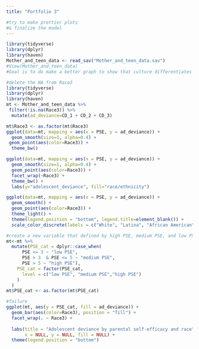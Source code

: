 ```yaml
---
title: "Portfolio 3"

#try to make prettier plots
#& finalize the model
---
```


```r
library(tidyverse)
library(dplyr)
library(haven)
Mother_and_teen_data <- read_sav("Mother_and_teen_data.sav")
#View(Mother_and_teen_data)
#Goal is to do make a better graph to show that culture differentiates the level of PSE.
```
```r
#delete the NA from Race3
library(tidyverse)
library(dplyr)
library(haven)
mt <- Mother_and_teen_data %>% 
 filter(!is.na(Race3)) %>% 
  mutate(ad_deviance=CD_1 + CD_2 + CD_3)
```


```r
mt$Race3 <- as.factor(mt$Race3)
ggplot(data=mt, mapping = aes(x = PSE, y = ad_deviance)) + 
  geom_smooth(size=1, alpha=0.4) +
 geom_point(aes(color=Race3)) +
  theme_bw()
```
```r
ggplot(data=mt, mapping = aes(x = PSE, y = ad_deviance)) + 
  geom_smooth(size=1, alpha=0.4) +
  geom_point(aes(color=Race3)) + 
  facet_wrap(~Race3) +
  theme_bw() +
  labs(y="adolescent_deviance", fill="race/ethnicity")
```
```r
ggplot(data=mt, mapping = aes(x = PSE, y = ad_deviance)) + 
  geom_smooth() +
  geom_point(aes(color=Race3)) +
  theme_light() +
  theme(legend.position = "bottom", legend.title=element_blank()) +
  scale_color_discrete(labels = c("White", "Latina", "African American")) 
```


```r
#create a new variable that defined by high PSE, medium PSE, and low PSE.
mt<-mt %>% 
  mutate(PSE_cat = dplyr::case_when(
      PSE <= 3 ~ "low PSE",
      PSE > 3  & PSE <= 5 ~ "medium PSE",
      PSE > 5 ~ "high PSE"),
    PSE_cat = factor(PSE_cat,
      level = c("low PSE", "medium PSE","high PSE")
    )
  )
mt$PSE_cat <- as.factor(mt$PSE_cat)
```


```r
#failure
ggplot(mt, aes(y = PSE_cat, fill = ad_deviance)) +
  geom_bar(aes(color=Race3), position = "fill") +
  facet_wrap(. ~ Race3) +
 
  labs(title = "Adolescent deviance by parental self-efficacy and race",
       x = NULL, y = NULL, fill = NULL) +
  theme(legend.position = "bottom")
```

